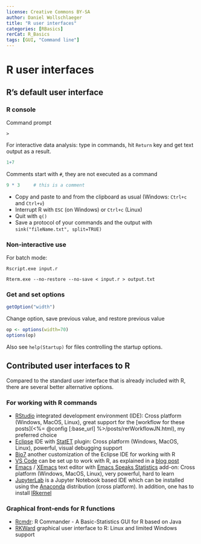 ---
license: Creative Commons BY-SA
author: Daniel Wollschlaeger
title: "R user interfaces"
categories: [RBasics]
rerCat: R_Basics
tags: [GUI, "Command line"]
---

R user interfaces
=========================

R's default user interface
----------------

### R console

Command prompt

```
>
```

For interactive data analysis: type in commands, hit `Return` key and get text output as a result.

```{r}
1+7
```

Comments start with `#`, they are not executed as a command

```{r}
9 * 3     # this is a comment
```

 * Copy and paste to and from the clipboard as usual (Windows: `Ctrl+c` and `Ctrl+v`)
 * Interrupt R with `ESC` (on Windows) or `Ctrl+c` (Linux)
 * Quit with `q()`
 * Save a protocol of your commands and the output with `sink("fileName.txt", split=TRUE)`

### Non-interactive use

For batch mode:

`Rscript.exe input.r`

`Rterm.exe --no-restore --no-save < input.r > output.txt`

### Get and set options

```{r}
getOption("width")
```

Change option, save previous value, and restore previous value

```{r}
op <- options(width=70)
options(op)
```

Also see `help(Startup)` for files controlling the startup options.

Contributed user interfaces to R
----------------

Compared to the standard user interface that is already included with R, there are several better alternative options.

### For working with R commands

 - [RStudio](http://www.rstudio.com/products/rstudio/download/) integrated development environment (IDE): Cross platform (Windows, MacOS, Linux), great support for the [workflow for these posts](<%= @config[:base_url] %>/posts/rerWorkflowJN.html), my preferred choice
 - [Eclipse](https://www.eclipse.org/eclipse/) IDE with [StatET](https://eclipse.org/statet/) plugin: Cross platform (Windows, MacOS, Linux), powerful, visual debugging support
 - [Bio7](https://bio7.org/) another customization of the Eclipse IDE for working with R
 - [VS Code](https://code.visualstudio.com/) can be set up to work with R, as explained in a [blog post](https://jozef.io/r300-language-server-setup/)
 - [Emacs](https://www.gnu.org/software/emacs/) / [XEmacs](https://www.xemacs.org/) text editor with [Emacs Speaks Statistics](https://ess.r-project.org/) add-on: Cross platform (Windows, MacOS, Linux), very powerful, hard to learn
 - [JupyterLab](https://jupyterlab.readthedocs.io/en/stable/) is a Jupyter Notebook based IDE which can be installed using the [Anaconda](https://www.anaconda.com/) distribution (cross platform). In addition, one has to install [IRkernel](https://irkernel.github.io/)

### Graphical front-ends for R functions

 - [Rcmdr](https://socserv.mcmaster.ca/jfox/Misc/Rcmdr/): R Commander - A Basic-Statistics GUI for R based on Java
 - [RKWard](https://rkward.kde.org/) graphical user interface to R: Linux and limited Windows support
